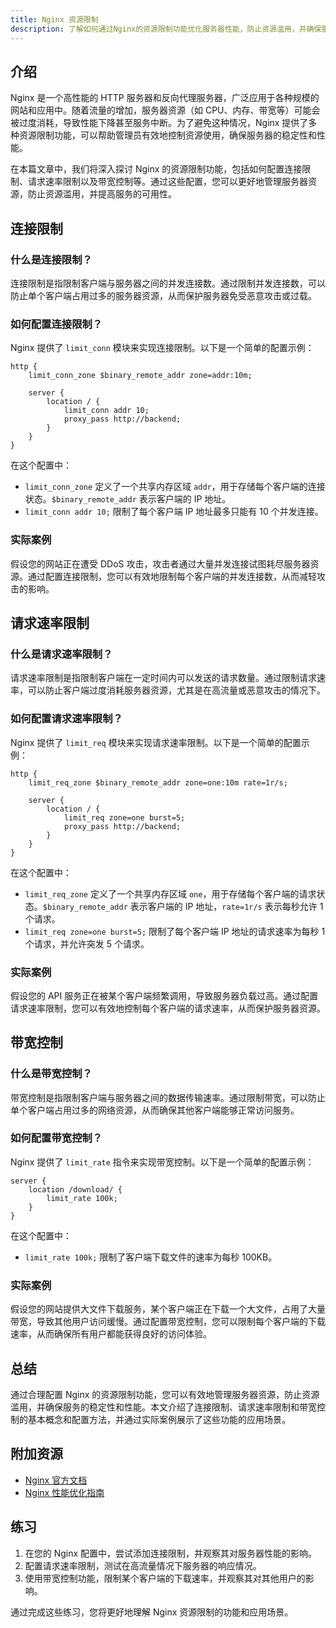 ```yaml
---
title: Nginx 资源限制
description: 了解如何通过Nginx的资源限制功能优化服务器性能，防止资源滥用，并确保服务的稳定性。
---
```


## 介绍

Nginx 是一个高性能的 HTTP 服务器和反向代理服务器，广泛应用于各种规模的网站和应用中。随着流量的增加，服务器资源（如 CPU、内存、带宽等）可能会被过度消耗，导致性能下降甚至服务中断。为了避免这种情况，Nginx 提供了多种资源限制功能，可以帮助管理员有效地控制资源使用，确保服务器的稳定性和性能。

在本篇文章中，我们将深入探讨 Nginx 的资源限制功能，包括如何配置连接限制、请求速率限制以及带宽控制等。通过这些配置，您可以更好地管理服务器资源，防止资源滥用，并提高服务的可用性。

## 连接限制

### 什么是连接限制？

连接限制是指限制客户端与服务器之间的并发连接数。通过限制并发连接数，可以防止单个客户端占用过多的服务器资源，从而保护服务器免受恶意攻击或过载。

### 如何配置连接限制？

Nginx 提供了 `limit_conn` 模块来实现连接限制。以下是一个简单的配置示例：

```nginx
http {
    limit_conn_zone $binary_remote_addr zone=addr:10m;

    server {
        location / {
            limit_conn addr 10;
            proxy_pass http://backend;
        }
    }
}
```

在这个配置中：

- `limit_conn_zone` 定义了一个共享内存区域 `addr`，用于存储每个客户端的连接状态。`$binary_remote_addr` 表示客户端的 IP 地址。
- `limit_conn addr 10;` 限制了每个客户端 IP 地址最多只能有 10 个并发连接。

### 实际案例

假设您的网站正在遭受 DDoS 攻击，攻击者通过大量并发连接试图耗尽服务器资源。通过配置连接限制，您可以有效地限制每个客户端的并发连接数，从而减轻攻击的影响。

## 请求速率限制

### 什么是请求速率限制？

请求速率限制是指限制客户端在一定时间内可以发送的请求数量。通过限制请求速率，可以防止客户端过度消耗服务器资源，尤其是在高流量或恶意攻击的情况下。

### 如何配置请求速率限制？

Nginx 提供了 `limit_req` 模块来实现请求速率限制。以下是一个简单的配置示例：

```nginx
http {
    limit_req_zone $binary_remote_addr zone=one:10m rate=1r/s;

    server {
        location / {
            limit_req zone=one burst=5;
            proxy_pass http://backend;
        }
    }
}
```

在这个配置中：

- `limit_req_zone` 定义了一个共享内存区域 `one`，用于存储每个客户端的请求状态。`$binary_remote_addr` 表示客户端的 IP 地址，`rate=1r/s` 表示每秒允许 1 个请求。
- `limit_req zone=one burst=5;` 限制了每个客户端 IP 地址的请求速率为每秒 1 个请求，并允许突发 5 个请求。

### 实际案例

假设您的 API 服务正在被某个客户端频繁调用，导致服务器负载过高。通过配置请求速率限制，您可以有效地控制每个客户端的请求速率，从而保护服务器资源。

## 带宽控制

### 什么是带宽控制？

带宽控制是指限制客户端与服务器之间的数据传输速率。通过限制带宽，可以防止单个客户端占用过多的网络资源，从而确保其他客户端能够正常访问服务。

### 如何配置带宽控制？

Nginx 提供了 `limit_rate` 指令来实现带宽控制。以下是一个简单的配置示例：

```nginx
server {
    location /download/ {
        limit_rate 100k;
    }
}
```

在这个配置中：

- `limit_rate 100k;` 限制了客户端下载文件的速率为每秒 100KB。

### 实际案例

假设您的网站提供大文件下载服务，某个客户端正在下载一个大文件，占用了大量带宽，导致其他用户访问缓慢。通过配置带宽控制，您可以限制每个客户端的下载速率，从而确保所有用户都能获得良好的访问体验。

## 总结

通过合理配置 Nginx 的资源限制功能，您可以有效地管理服务器资源，防止资源滥用，并确保服务的稳定性和性能。本文介绍了连接限制、请求速率限制和带宽控制的基本概念和配置方法，并通过实际案例展示了这些功能的应用场景。

## 附加资源

- [Nginx 官方文档](https://nginx.org/en/docs/)
- [Nginx 性能优化指南](https://www.nginx.com/resources/wiki/start/topics/tutorials/config_pitfalls/)

## 练习

1. 在您的 Nginx 配置中，尝试添加连接限制，并观察其对服务器性能的影响。
2. 配置请求速率限制，测试在高流量情况下服务器的响应情况。
3. 使用带宽控制功能，限制某个客户端的下载速率，并观察其对其他用户的影响。

通过完成这些练习，您将更好地理解 Nginx 资源限制的功能和应用场景。